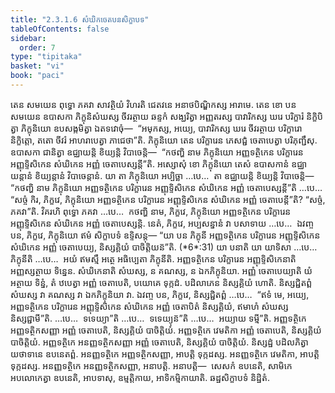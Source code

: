 ```yaml
---
title: "2.3.1.6 សំឃិកចេតបនសិក្ខាបទ"
tableOfContents: false
sidebar:
  order: 7
type: "tipitaka"
basket: "vi"
book: "paci"
---
```



<DynamicBreadcrumb />

<Division number="758" book="paci">

<Paragraph number="2483" book="paci">
តេន សមយេន ពុទ្ធោ ភគវា សាវត្ថិយំ វិហរតិ ជេតវនេ អនាថបិណ្ឌិកស្ស អារាមេ. តេន ខោ បន សមយេន ឧបាសកា ភិក្ខុនិសំឃស្ស ចីវរត្ថាយ ឆន្ទកំ សង្ឃរិត្វា អញ្ញតរស្ស បាវារិកស្ស ឃរេ បរិក្ខារំ និក្ខិបិត្វា ភិក្ខុនិយោ ឧបសង្កមិត្វា ឯតទវោចុំ—  “អមុកស្ស, អយ្យេ, បាវារិកស្ស ឃរេ ចីវរត្ថាយ បរិក្ខារោ និក្ខិត្តោ, តតោ ចីវរំ អាហរាបេត្វា ភាជេថា”តិ. ភិក្ខុនិយោ តេន បរិក្ខារេន ភេសជ្ជំ ចេតាបេត្វា បរិភុញ្ជឹសុ. ឧបាសកា ជានិត្វា ឧជ្ឈាយន្តិ ខិយ្យន្តិ វិបាចេន្តិ—  “កថញ្ហិ នាម ភិក្ខុនិយោ អញ្ញទត្ថិកេន បរិក្ខារេន អញ្ញុទ្ទិសិកេន សំឃិកេន អញ្ញំ ចេតាបេស្សន្តី”តិ.
</Paragraph>

<Paragraph number="2484" book="paci">
អស្សោសុំ ខោ ភិក្ខុនិយោ តេសំ ឧបាសកានំ ឧជ្ឈាយន្តានំ ខិយ្យន្តានំ វិបាចេន្តានំ. យា តា ភិក្ខុនិយោ អប្បិច្ឆា …បេ…  តា ឧជ្ឈាយន្តិ ខិយ្យន្តិ វិបាចេន្តិ—  “កថញ្ហិ នាម ភិក្ខុនិយោ អញ្ញទត្ថិកេន បរិក្ខារេន អញ្ញុទ្ទិសិកេន សំឃិកេន អញ្ញំ ចេតាបេស្សន្តី”តិ …បេ…  “សច្ចំ កិរ, ភិក្ខវេ, ភិក្ខុនិយោ អញ្ញទត្ថិកេន បរិក្ខារេន អញ្ញុទ្ទិសិកេន សំឃិកេន អញ្ញំ ចេតាបេន្តី”តិ? “សច្ចំ, ភគវា”តិ. វិគរហិ ពុទ្ធោ ភគវា …បេ…  កថញ្ហិ នាម, ភិក្ខវេ, ភិក្ខុនិយោ អញ្ញទត្ថិកេន បរិក្ខារេន អញ្ញុទ្ទិសិកេន សំឃិកេន អញ្ញំ ចេតាបេស្សន្តិ. នេតំ, ភិក្ខវេ, អប្បសន្នានំ វា បសាទាយ …បេ…  ឯវញ្ច បន, ភិក្ខវេ, ភិក្ខុនិយោ ឥមំ សិក្ខាបទំ ឧទ្ទិសន្តុ—
</Paragraph>

</Division>
<Division number="759" book="paci">

<Paragraph number="2485" book="paci">
<Emphasis>“យា បន ភិក្ខុនី អញ្ញទត្ថិកេន បរិក្ខារេន អញ្ញុទ្ទិសិកេន សំឃិកេន អញ្ញំ ចេតាបេយ្យ, និស្សគ្គិយំ បាចិត្តិយន៑”</Emphasis>តិ. (*6*:<Emphasis>31</Emphasis>)
</Paragraph>

</Division>
<Division number="760" book="paci">

<Paragraph number="2486" book="paci">
<Emphasis>យា បនា</Emphasis>តិ យា យាទិសា …បេ…  <Emphasis>ភិក្ខុនី</Emphasis>តិ …បេ…  អយំ ឥមស្មឹ អត្ថេ អធិប្បេតា ភិក្ខុនីតិ.
</Paragraph>

<Paragraph number="2487" book="paci">
<Emphasis>អញ្ញទត្ថិកេន បរិក្ខារេន អញ្ញុទ្ទិសិកេនា</Emphasis>តិ អញ្ញស្សត្ថាយ ទិន្នេន.
</Paragraph>

<Paragraph number="2488" book="paci">
<Emphasis>សំឃិកេនា</Emphasis>តិ សំឃស្ស, ន គណស្ស, ន ឯកភិក្ខុនិយា.
</Paragraph>

<Paragraph number="2489" book="paci">
<Emphasis>អញ្ញំ ចេតាបេយ្យា</Emphasis>តិ យំអត្ថាយ ទិន្នំ, តំ ឋបេត្វា អញ្ញំ ចេតាបេតិ, បយោគេ ទុក្កដំ. បដិលាភេន និស្សគ្គិយំ ហោតិ. និស្សជ្ជិតព្ពំ សំឃស្ស វា គណស្ស វា ឯកភិក្ខុនិយា វា. ឯវញ្ច បន, ភិក្ខវេ, និស្សជ្ជិតព្ពំ …បេ…  “ឥទំ មេ, អយ្យេ, អញ្ញទត្ថិកេន បរិក្ខារេន អញ្ញុទ្ទិសិកេន សំឃិកេន អញ្ញំ ចេតាបិតំ និស្សគ្គិយំ, ឥមាហំ សំឃស្ស និស្សជ្ជាមី”តិ. …បេ…  ទទេយ្យា”តិ …បេ…  ទទេយ្យុន៑”តិ …បេ…  អយ្យាយ ទម្មី”តិ.
</Paragraph>

</Division>
<Division number="761" book="paci">

<Paragraph number="2490" book="paci">
អញ្ញទត្ថិកេ អញ្ញទត្ថិកសញ្ញា អញ្ញំ ចេតាបេតិ, និស្សគ្គិយំ បាចិត្តិយំ. អញ្ញទត្ថិកេ វេមតិកា អញ្ញំ ចេតាបេតិ, និស្សគ្គិយំ បាចិត្តិយំ. អញ្ញទត្ថិកេ អនញ្ញទត្ថិកសញ្ញា អញ្ញំ ចេតាបេតិ, និស្សគ្គិយំ បាចិត្តិយំ. និស្សដ្ឋំ បដិលភិត្វា យថាទានេ ឧបនេតព្ពំ.
</Paragraph>

<Paragraph number="2491" book="paci">
អនញ្ញទត្ថិកេ អញ្ញទត្ថិកសញ្ញា, អាបត្តិ ទុក្កដស្ស. អនញ្ញទត្ថិកេ វេមតិកា, អាបត្តិ ទុក្កដស្ស. អនញ្ញទត្ថិកេ អនញ្ញទត្ថិកសញ្ញា, អនាបត្តិ.
</Paragraph>

</Division>
<Division number="762" book="paci">

<Paragraph number="2492" book="paci">
អនាបត្តិ—  សេសកំ ឧបនេតិ, សាមិកេ អបលោកេត្វា ឧបនេតិ, អាបទាសុ, ឧម្មត្តិកាយ, អាទិកម្មិកាយាតិ.

</Paragraph>
</Division>

<Paragraph number="2493" type="center" book="paci">
ឆដ្ឋសិក្ខាបទំ និដ្ឋិតំ.
</Paragraph>
